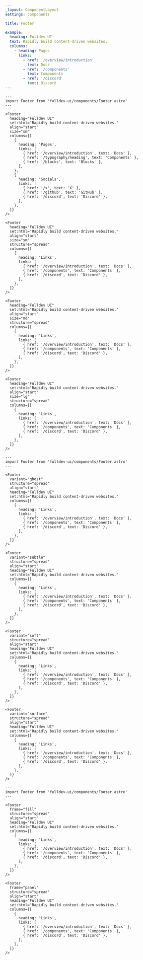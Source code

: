 ```yaml
---
_layout: ComponentLayout
settings: components

title: Footer

example:
  heading: Fulldev UI
  text: Rapidly build content-driven websites.
  columns:
    - heading: Pages
      links:
        - href: '/overview/introduction'
          text: Docs
        - href: '/components'
          text: Components
        - href: '/discord'
          text: Discord
---
```


```astro live
---
import Footer from 'fulldev-ui/components/Footer.astro'
---

<Footer
  heading="Fulldev UI"
  set:html="Rapidly build content-driven websites."
  align="start"
  size="sm"
  columns={[
    {
      heading: 'Pages',
      links: [
        { href: '/overview/introduction', text: 'Docs' },
        { href: '/typography/heading', text: 'Components' },
        { href: '/blocks', text: 'Blocks' },
      ],
    },
    {
      heading: 'Socials',
      links: [
        { href: '/x', text: 'X' },
        { href: '/github', text: 'GitHub' },
        { href: '/discord', text: 'Discord' },
      ],
    },
  ]}
/>

<Footer
  heading="Fulldev UI"
  set:html="Rapidly build content-driven websites."
  align="start"
  size="sm"
  structure="spread"
  columns={[
    {
      heading: 'Links',
      links: [
        { href: '/overview/introduction', text: 'Docs' },
        { href: '/components', text: 'Components' },
        { href: '/discord', text: 'Discord' },
      ],
    },
  ]}
/>

<Footer
  heading="Fulldev UI"
  set:html="Rapidly build content-driven websites."
  align="start"
  size="md"
  structure="spread"
  columns={[
    {
      heading: 'Links',
      links: [
        { href: '/overview/introduction', text: 'Docs' },
        { href: '/components', text: 'Components' },
        { href: '/discord', text: 'Discord' },
      ],
    },
  ]}
/>

<Footer
  heading="Fulldev UI"
  set:html="Rapidly build content-driven websites."
  align="start"
  size="lg"
  structure="spread"
  columns={[
    {
      heading: 'Links',
      links: [
        { href: '/overview/introduction', text: 'Docs' },
        { href: '/components', text: 'Components' },
        { href: '/discord', text: 'Discord' },
      ],
    },
  ]}
/>
```

```astro live
---
import Footer from 'fulldev-ui/components/Footer.astro'
---

<Footer
  variant="ghost"
  structure="spread"
  align="start"
  heading="Fulldev UI"
  set:html="Rapidly build content-driven websites."
  columns={[
    {
      heading: 'Links',
      links: [
        { href: '/overview/introduction', text: 'Docs' },
        { href: '/components', text: 'Components' },
        { href: '/discord', text: 'Discord' },
      ],
    },
  ]}
/>

<Footer
  variant="subtle"
  structure="spread"
  align="start"
  heading="Fulldev UI"
  set:html="Rapidly build content-driven websites."
  columns={[
    {
      heading: 'Links',
      links: [
        { href: '/overview/introduction', text: 'Docs' },
        { href: '/components', text: 'Components' },
        { href: '/discord', text: 'Discord' },
      ],
    },
  ]}
/>

<Footer
  variant="soft"
  structure="spread"
  align="start"
  heading="Fulldev UI"
  set:html="Rapidly build content-driven websites."
  columns={[
    {
      heading: 'Links',
      links: [
        { href: '/overview/introduction', text: 'Docs' },
        { href: '/components', text: 'Components' },
        { href: '/discord', text: 'Discord' },
      ],
    },
  ]}
/>

<Footer
  variant="surface"
  structure="spread"
  align="start"
  heading="Fulldev UI"
  set:html="Rapidly build content-driven websites."
  columns={[
    {
      heading: 'Links',
      links: [
        { href: '/overview/introduction', text: 'Docs' },
        { href: '/components', text: 'Components' },
        { href: '/discord', text: 'Discord' },
      ],
    },
  ]}
/>
```

```astro live
---
import Footer from 'fulldev-ui/components/Footer.astro'
---

<Footer
  frame="fill"
  structure="spread"
  align="start"
  heading="Fulldev UI"
  set:html="Rapidly build content-driven websites."
  columns={[
    {
      heading: 'Links',
      links: [
        { href: '/overview/introduction', text: 'Docs' },
        { href: '/components', text: 'Components' },
        { href: '/discord', text: 'Discord' },
      ],
    },
  ]}
/>

<Footer
  frame="panel"
  structure="spread"
  align="start"
  heading="Fulldev UI"
  set:html="Rapidly build content-driven websites."
  columns={[
    {
      heading: 'Links',
      links: [
        { href: '/overview/introduction', text: 'Docs' },
        { href: '/components', text: 'Components' },
        { href: '/discord', text: 'Discord' },
      ],
    },
  ]}
/>
```
